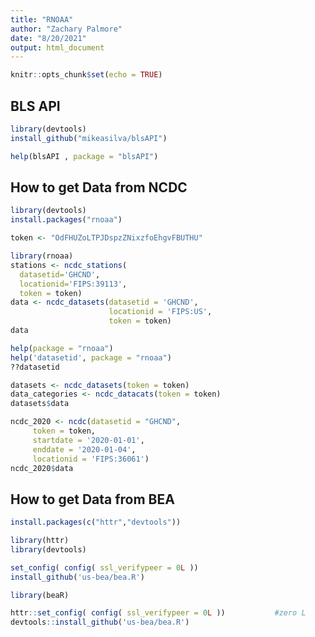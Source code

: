 ```yaml
---
title: "RNOAA"
author: "Zachary Palmore"
date: "8/20/2021"
output: html_document
---
```


```r
knitr::opts_chunk$set(echo = TRUE)
```

## BLS API


```r
library(devtools)
install_github("mikeasilva/blsAPI")
```


```r
help(blsAPI , package = "blsAPI")
```


## How to get Data from NCDC


```r
library(devtools)
install.packages("rnoaa")
```


```r
token <- "OdFHUZoLTPJDspzZNixzfoEhgvFBUTHU" 
```



```r
library(rnoaa)
stations <- ncdc_stations(
  datasetid='GHCND', 
  locationid='FIPS:39113',
  token = token)
data <- ncdc_datasets(datasetid = 'GHCND', 
                      locationid = 'FIPS:US',
                      token = token)
data
```



```r
help(package = "rnoaa")
help('datasetid', package = "rnoaa")
??datasetid
```


```r
datasets <- ncdc_datasets(token = token)
data_categories <- ncdc_datacats(token = token)
datasets$data
```


```r
ncdc_2020 <- ncdc(datasetid = "GHCND", 
     token = token,
     startdate = '2020-01-01',
     enddate = '2020-01-04',
     locationid = 'FIPS:36061')
ncdc_2020$data

```




## How to get Data from BEA 


```r
install.packages(c("httr","devtools"))
```


```r
library(httr)
library(devtools)
```



```r
set_config( config( ssl_verifypeer = 0L )) 
install_github('us-bea/bea.R') 

```


```r
library(beaR)
```

```r
httr::set_config( config( ssl_verifypeer = 0L ))           #zero L
devtools::install_github('us-bea/bea.R')
```

```r

```



